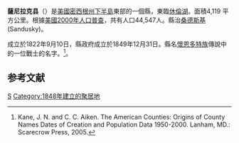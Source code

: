 {{noteTA
|T=zh-hans:萨尼拉克县 (密歇根州);zh-hk:薩尼拉克縣 (密歇根州);zh-tw:薩尼拉克郡 (密西根州);
|1=zh-hans:县;zh-hk:縣;zh-tw:郡;
}}
{{Infobox U.S. County |
 county  = 萨尼拉克县|
 state = 密西根州 |
 en county  = Sanilac County|
 en state = Michigan |
 seal = Sanilac County mi seal.png |
 map = Map of Michigan highlighting Sanilac County.svg |
 map size = 200|
 founded = [[September_10|September 10]], [[1822|1822]] |
 seat = [[Sandusky,_Michigan|Sandusky]] | 
 area = 4,119 [[square_kilometre|km²]] (1,590 [[square_mile|mi²]]) |
 area land = 2,496 km² (964 mi²) |
 area water = 1,622 km² (626 mi²) |
 area percentage = 39.39% |
 census yr = 2000|
 pop = 44,547 |
 density = 18|
 web = www.sanilaccounty.net|
|}}
'''薩尼拉克县'''（{{lang-en|Sanilac County}}）是[[美國|美國]][[密西根州|密西根州]][[下半島|下半島]]東部的一個縣，東臨[[休倫湖|休倫湖]]。面積4,119 平方公里。根據[[美國2000年人口普查|美國2000年人口普查]]，共有人口44,547人。縣治[[桑德斯基_(密西根州)|桑德斯基]] (Sandusky)。

成立於1822年9月10日，縣政府成立於1849年12月31日。縣名[[懷恩多特族|懷恩多特族]]傳說中的一位戰士的名字。<ref>Kane, J. N. and C. C. Aiken. The American Counties: Origins of County Names Dates of Creation and Population Data 1950-2000. Lanham, MD.: Scarecrow Press, 2005.</ref>。

==参考文献==
<div class="references-small">
<references />
</div>
{{Michigan-stub}}

[[Category:密歇根州行政区划|S]]
[[Category:1848年建立的聚居地|Category:1848年建立的聚居地]]